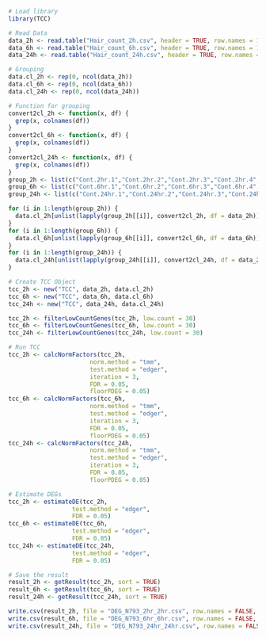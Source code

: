 ```r
# Load library
library(TCC)
```

```r
# Read Data
data_2h <- read.table("Hair_count_2h.csv", header = TRUE, row.names = 1, sep=",", quote="")
data_6h <- read.table("Hair_count_6h.csv", header = TRUE, row.names = 1, sep=",", quote="")
data_24h <- read.table("Hair_count_24h.csv", header = TRUE, row.names = 1, sep=",", quote="")
```

```r
# Grouping
data.cl_2h <- rep(0, ncol(data_2h))
data.cl_6h <- rep(0, ncol(data_6h))
data.cl_24h <- rep(0, ncol(data_24h))

# Function for grouping
convert2cl_2h <- function(x, df) {
  grep(x, colnames(df))
}
convert2cl_6h <- function(x, df) {
  grep(x, colnames(df))
}
convert2cl_24h <- function(x, df) {
  grep(x, colnames(df))
}
group_2h <- list(c("Cont.2hr.1","Cont.2hr.2","Cont.2hr.3","Cont.2hr.4","Cont.2hr.5"),c("N793.2hr.1","N793.2hr.2","N793.2hr.3","N793.2hr.4","N793.2hr.5"))
group_6h <- list(c("Cont.6hr.1","Cont.6hr.2","Cont.6hr.3","Cont.6hr.4","Cont.6hr.5"),c("N793.6hr.1","N793.6hr.2","N793.6hr.3","N793.6hr.4","N793.6hr.5"))
group_24h <- list(c("Cont.24hr.1","Cont.24hr.2","Cont.24hr.3","Cont.24hr.4","Cont.24hr.5"),c("N793.24hr.1","N793.24hr.2","N793.24hr.3","N793.24hr.4","N793.24hr.5"))

for (i in 1:length(group_2h)) {
  data.cl_2h[unlist(lapply(group_2h[[i]], convert2cl_2h, df = data_2h))] = i
}
for (i in 1:length(group_6h)) {
  data.cl_6h[unlist(lapply(group_6h[[i]], convert2cl_6h, df = data_6h))] = i
}
for (i in 1:length(group_24h)) {
  data.cl_24h[unlist(lapply(group_24h[[i]], convert2cl_24h, df = data_24h))] = i
}
```
   
```r
# Create TCC Object
tcc_2h <- new("TCC", data_2h, data.cl_2h)
tcc_6h <- new("TCC", data_6h, data.cl_6h)
tcc_24h <- new("TCC", data_24h, data.cl_24h)

tcc_2h <- filterLowCountGenes(tcc_2h, low.count = 30)
tcc_6h <- filterLowCountGenes(tcc_6h, low.count = 30)
tcc_24h <- filterLowCountGenes(tcc_24h, low.count = 30)

```

```r
# Run TCC
tcc_2h <- calcNormFactors(tcc_2h, 
                       norm.method = "tmm",
                       test.method = "edger",
                       iteration = 3, 
                       FDR = 0.05, 
                       floorPDEG = 0.05)
tcc_6h <- calcNormFactors(tcc_6h, 
                       norm.method = "tmm",
                       test.method = "edger",
                       iteration = 3, 
                       FDR = 0.05, 
                       floorPDEG = 0.05)
tcc_24h <- calcNormFactors(tcc_24h, 
                       norm.method = "tmm",
                       test.method = "edger",
                       iteration = 3, 
                       FDR = 0.05, 
                       floorPDEG = 0.05)
```

```r
# Estimate DEGs
tcc_2h <- estimateDE(tcc_2h, 
                  test.method = "edger", 
                  FDR = 0.05)
tcc_6h <- estimateDE(tcc_6h, 
                  test.method = "edger", 
                  FDR = 0.05)
tcc_24h <- estimateDE(tcc_24h, 
                  test.method = "edger", 
                  FDR = 0.05)
```

```r
# Save the result
result_2h <- getResult(tcc_2h, sort = TRUE)
result_6h <- getResult(tcc_6h, sort = TRUE)
result_24h <- getResult(tcc_24h, sort = TRUE)

write.csv(result_2h, file = "DEG_N793_2hr_2hr.csv", row.names = FALSE, quote = FALSE)
write.csv(result_6h, file = "DEG_N793_6hr_6hr.csv", row.names = FALSE, quote = FALSE)
write.csv(result_24h, file = "DEG_N793_24hr_24hr.csv", row.names = FALSE, quote = FALSE)
```